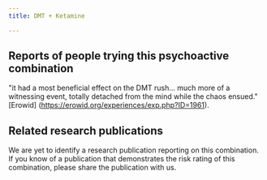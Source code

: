 ---
title: DMT + Ketamine

---

## Reports of people trying this psychoactive combination

"it had a most beneficial effect on the DMT rush... much more of a witnessing event, totally detached from the mind while the chaos ensued." [Erowid] (https://erowid.org/experiences/exp.php?ID=1961).


## Related research publications

We are yet to identify a research publication reporting on this combination. If you know of a publication that demonstrates the risk rating of this combination, please share the publication with us.



